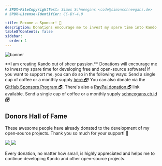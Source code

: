 ```yaml
---
# SPDX-FileCopyrightText: Simon Schneegans <code@simonschneegans.de>
# SPDX-License-Identifier: CC-BY-4.0

title: Become a Sponsor! 💖
description: Donations encourage me to invest my spare time into Kando!
tableOfContents: false
sidebar:
  order: 1
---
```



![banner](../../assets/banner04.png)

<Intro>
**I am creating Kando out of sheer passion.** Donations will encourage me to invest my spare time for developing free and open-source software!
If you want to support me, you can do so in the following ways:
</Intro>


<CardGrid stagger>
  <CustomCard title="Via Ko-fi!" icon="simple-icons:kofi">
    Send a single cup of coffee or a monthly supply <a href="https://ko-fi.com/schneegans" target="_blank">here 🗗</a>!
  </CustomCard>
  <CustomCard title="Via GitHub!" icon="simple-icons:github">
    You can also donate via the <a href="https://github.com/sponsors/Schneegans" target="_blank">GitHub Sponsors Program 🗗</a>.
  </CustomCard>
  <CustomCard title="Via PayPal!" icon="simple-icons:paypal">
    There's also a <a href="https://www.paypal.com/donate/?hosted_button_id=3F7UFL8KLVPXE" target="_blank">PayPal donation 🗗</a> link available.
  </CustomCard>
  <CustomCard title="Via Crypto!" icon="simple-icons:bitcoin">
    Send a single cup of coffee or a monthly supply <a href="https://www.paypal.com/donate/?hosted_button_id=3F7UFL8KLVPXE" target="_blank">schneegans.cb.id 🗗</a>!
  </CustomCard>
</CardGrid>


## Donors Hall of Fame

These awesome people have already donated to the development of my open-source projects.
Thank you so much for your support! 💖

<a href="https://schneegans.github.io/sponsors" target="_blank">
  <img class="light:sl-hidden" src="https://schneegans.github.io/sponsors/sponsors_dark_small.svg" />
  <img class="dark:sl-hidden" src="https://schneegans.github.io/sponsors/sponsors_light_small.svg" />
</a>

<br />
<br />

<CustomAside type="thanks" title="Thank you!">
Every donation, no matter how small, is highly appreciated and helps me to continue developing Kando and other open-source projects.
</CustomAside>